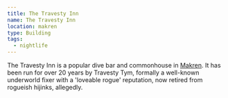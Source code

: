 ```yaml
---
title: The Travesty Inn
name: The Travesty Inn
location: makren
type: Building
tags:
  - nightlife
---
```

The Travesty Inn is a popular dive bar and commonhouse in
[Makren](location:makren). It has been run for over 20 years by Travesty Tym,
formally a well-known underworld fixer with a 'loveable rogue' reputation, now
retired from rogueish hijinks, allegedly.
